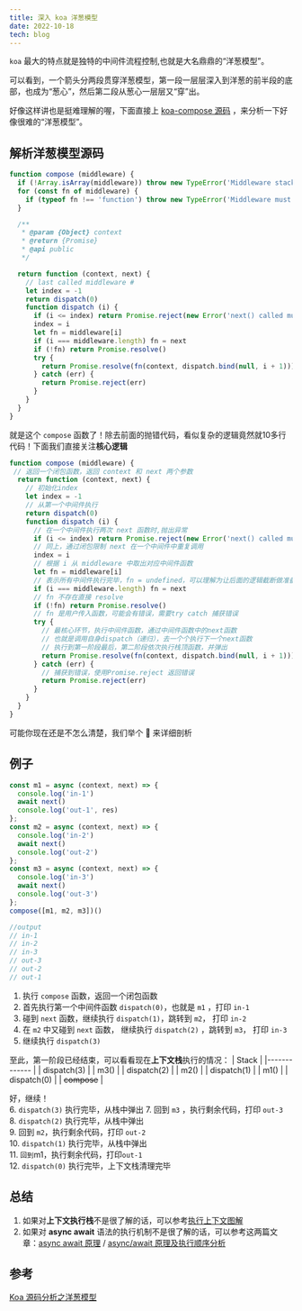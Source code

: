 ```yaml
---
title: 深入 koa 洋葱模型
date: 2022-10-18
tech: blog
---
```


`koa` 最大的特点就是独特的中间件流程控制,也就是大名鼎鼎的“洋葱模型”。
<ImagePreview src='/img/onion.png' />

可以看到，一个箭头分两段贯穿洋葱模型，第一段一层层深入到洋葱的前半段的底部，也成为“葱心”，然后第二段从葱心一层层又“穿”出。  

好像这样讲也是挺难理解的喔，下面直接上 [koa-compose 源码](https://github.com/koajs/compose/blob/master/index.js) ，来分析一下好像很难的“洋葱模型”。
## 解析洋葱模型源码

```js
function compose (middleware) {
  if (!Array.isArray(middleware)) throw new TypeError('Middleware stack must be an array!')
  for (const fn of middleware) {
    if (typeof fn !== 'function') throw new TypeError('Middleware must be composed of functions!')
  }

  /**
   * @param {Object} context
   * @return {Promise}
   * @api public
   */

  return function (context, next) {
    // last called middleware #
    let index = -1
    return dispatch(0)
    function dispatch (i) {
      if (i <= index) return Promise.reject(new Error('next() called multiple times'))
      index = i
      let fn = middleware[i]
      if (i === middleware.length) fn = next
      if (!fn) return Promise.resolve()
      try {
        return Promise.resolve(fn(context, dispatch.bind(null, i + 1)))
      } catch (err) {
        return Promise.reject(err)
      }
    }
  }
}
```

就是这个 `compose` 函数了！除去前面的抛错代码，看似复杂的逻辑竟然就10多行代码！下面我们直接关注**核心逻辑**  
```js {22,23}
function compose (middleware) {
 // 返回一个闭包函数，返回 context 和 next 两个参数
  return function (context, next) {
    // 初始化index
    let index = -1
    // 从第一个中间件执行
    return dispatch(0)
    function dispatch (i) {
      // 在一个中间件执行两次 next 函数时,抛出异常
      if (i <= index) return Promise.reject(new Error('next() called multiple times'))
      // 同上，通过闭包限制 next 在一个中间件中重复调用
      index = i
      // 根据 i 从 middleware 中取出对应中间件函数
      let fn = middleware[i]
      // 表示所有中间件执行完毕，fn = undefined，可以理解为让后面的逻辑截断做准备
      if (i === middleware.length) fn = next
      // fn 不存在直接 resolve
      if (!fn) return Promise.resolve()
      // fn 是用户传入函数，可能会有错误，需要try catch 捕获错误
      try {
        // 最核心环节，执行中间件函数，通过中间件函数中的next函数
        // 也就是调用自身dispatch（递归），去一个个执行下一个next函数
        // 执行到第一阶段最后，第二阶段依次执行栈顶函数，并弹出
        return Promise.resolve(fn(context, dispatch.bind(null, i + 1)))
      } catch (err) {
        // 捕获到错误，使用Promise.reject 返回错误
        return Promise.reject(err)
      }
    }
  }
}
```
可能你现在还是不怎么清楚，我们举个 🌰 来详细剖析
## 例子
```js
const m1 = async (context, next) => {
  console.log('in-1')
  await next()
  console.log('out-1', res)
};
const m2 = async (context, next) => {
  console.log('in-2')
  await next()
  console.log('out-2')
};
const m3 = async (context, next) => {
  console.log('in-3')
  await next()
  console.log('out-3')
};
compose([m1, m2, m3])()

//output
// in-1
// in-2
// in-3
// out-3
// out-2
// out-1
```
1. 执行 `compose` 函数，返回一个闭包函数  
2. 首先执行第一个中间件函数 `dispatch(0)`，也就是 `m1` ，打印 `in-1`  
3. 碰到 `next` 函数，继续执行 `dispatch(1)`，跳转到 `m2`， 打印 `in-2`  
4. 在 `m2` 中又碰到 `next` 函数， 继续执行 `dispatch(2)` ，跳转到 `m3`， 打印 `in-3`  
5. 继续执行 `dispatch(3)`  

至此，第一阶段已经结束，可以看看现在**上下文栈**执行的情况： 
| Stack        |
|------------- |
| dispatch(3)  |
| m3()         |
| dispatch(2)  |
| m2()         |
| dispatch(1)  |
| m1()         |
| dispatch(0)  |
| ~~compose~~  |

好，继续！  
6. `dispatch(3)` 执行完毕，从栈中弹出
7. 回到 `m3` ，执行剩余代码，打印 `out-3`  
8. `dispatch(2)` 执行完毕，从栈中弹出  
9. 回到 `m2`，执行剩余代码，打印 `out-2`  
10. `dispatch(1)` 执行完毕，从栈中弹出  
11. `回到`m1，执行剩余代码，打印`out-1`  
12. `dispatch(0)` 执行完毕，上下文栈清理完毕  
## 总结
1. 如果对**上下文执行栈**不是很了解的话，可以参考[执行上下文图解](https://www.jianshu.com/p/a6d37c77e8db)  
2. 如果对 **async await** 语法的执行机制不是很了解的话，可以参考这两篇文章：[async await 原理](https://juejin.cn/post/7007031572238958629) / [async/await 原理及执行顺序分析](https://juejin.cn/post/6844903988584775693)  

## 参考
[Koa 源码分析之洋葱模型](https://github.com/webfansplz/article/issues/10)
